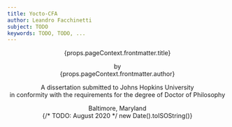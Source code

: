 ```yaml
---
title: Yocto-CFA
author: Leandro Facchinetti
subject: TODO
keywords: TODO, TODO, ...
---
```



<header>
  <div class="title-page">
    <p class="title">{props.pageContext.frontmatter.title}</p>
    <p class="author">
      by
      <br />
      {props.pageContext.frontmatter.author}
    </p>
    <p class="statement">
      A dissertation submitted to Johns Hopkins University
      <br />
      in conformity with the requirements for the degree of Doctor of Philosophy
    </p>
    <p class="publishing-location">
      Baltimore, Maryland
      <br />
      {/* TODO: August 2020 */ new Date().toISOString()}
    </p>
  </div>
</header>

<main></main>

<footer></footer>
